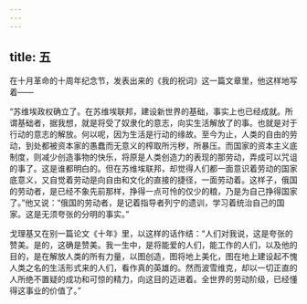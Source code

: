 ```yaml
---
---
---
```

title: 五
---



在十月革命的十周年纪念节，发表出来的《我的祝词》这一篇文章里，他这样地写着——

“苏维埃政权确立了。在苏维埃联邦，建设新世界的基础，事实上也已经成就。所谓基础者，据我想，就是将受了奴隶化的意志，向实生活解放了的事。也就是对于行动的意志的解放。何以呢，因为生活是行动的缘故。至今为止，人类的自由的劳动，到处都被资本家的愚蠢而无意义的榨取所污秽，所暴压。而国家的资本主义底制度，则减少创造事物的快乐，将原是人类创造力的表现的那劳动，弄成可以咒诅的事了。这是谁都明白的。但在苏维埃联邦，却觉得人们都一面意识着劳动的国家底意义，又自觉着劳动是向自由和文化的直接的捷径，一面劳动着。这样子，俄国的劳动者，是已经不象先前那样，挣得一点可怜的仅少的粮，乃是为自己挣得国家了。”他又说：“俄国的劳动者，是记着指导者列宁的遗训，学习着统治自己的国家。这是无须夸张的分明的事实。”

戈理基又在别一篇论文《十年》里，以这样的话作结：“人们对我说，这是夸张的赞美。是的，这确是赞美。我一生中，是将能爱的人们，能工作的人们，以及他的目的，是在解放人类的所有力量，以图创造，图将地上美化，图在地上建设起不愧人类之名的生活形式来的人们，看作真的英雄的。然而波雪维克，却以一切正直的人所绝不置疑的成功和可惊的精力，向这目的迈进着。全世界的劳动阶级，已经懂得这事业的价值了。”